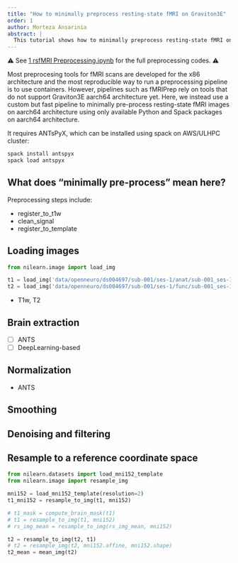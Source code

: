 ```yaml
---
title: "How to minimally preprocess resting-state fMRI on Graviton3E"
order: 1
author: Morteza Ansarinia
abstract: |
  This tutorial shows how to minimally preprocess resting-state fMRI on Graviton3E clusters.
---
```


⚠️ See [1 rsfMRI Preprocessing.ipynb](/notebooks/1%20rsfMRI%20Preprocessing.ipynb) for the full preprocessing codes. ⚠️

Most preprocesing tools for fMRI scans are developed for the x86 architecture and the most reproducible way to run a preprocessing pipeline is to use containers. However, pipelines such as fMRIPrep rely on tools that do not support Graviton3E aarch64 architecture yet. Here, we instead use a custom but fast pipeline to minimally pre-process resting-state fMRI images on aarch64 architecture using only available Python and Spack packages on aarch64 architecture.

It requires ANTsPyX, which can be installed using spack on AWS/ULHPC cluster:

``` bash
spack install antspyx
spack load antspyx
```

## What does "minimally pre-process" mean here?

Preprocessing steps include:

-   register_to_t1w
-   clean_signal
-   register_to_template

## Loading images

``` python
from nilearn.image import load_img

t1 = load_img('data/openneuro/ds004697/sub-001/ses-1/anat/sub-001_ses-1_T1w.nii.gz')
t2 = load_img('data/openneuro/ds004697/sub-001/ses-1/func/sub-001_ses-1_task-rest_bold.nii.gz')
```

-   T1w, T2

## Brain extraction

-   [ ] ANTS
-   [ ] DeepLearning-based

## Normalization

-   ANTS

## Smoothing

## Denoising and filtering

## Resample to a reference coordinate space

``` python
from nilearn.datasets import load_mni152_template
from nilearn.image import resample_img

mni152 = load_mni152_template(resolution=2)
t1_mni152 = resample_to_img(t1, mni152)

# t1_mask = compute_brain_mask(t1)
# t1 = resample_to_img(t1, mni152)
# rs_img_mean = resample_to_img(rs_img_mean, mni152)

t2 = resample_to_img(t2, t1)
# t2 = resample_img(t2, mni152.affine, mni152.shape)
t2_mean = mean_img(t2)
```